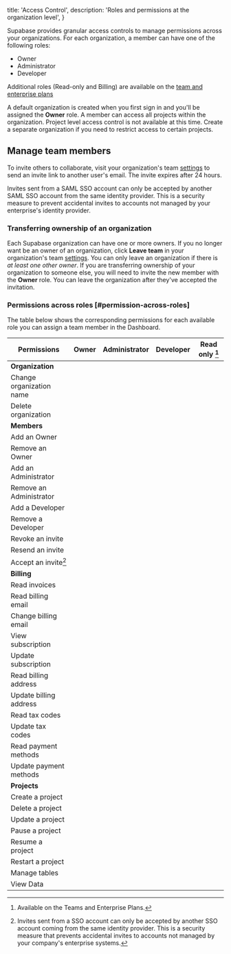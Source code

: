 
  title: 'Access Control',
  description: 'Roles and permissions at the organization level',
}

Supabase provides granular access controls to manage permissions across your organizations.
For each organization, a member can have one of the following roles:

- Owner
- Administrator
- Developer

<Admonition type="note">

Additional roles (Read-only and Billing) are available on the [team and enterprise plans](https://supabase.com/pricing)

</Admonition>

A default organization is created when you first sign in and you'll be assigned the **Owner** role. A member can access all projects within the organization. Project level access control is not available at this time. Create a separate organization if you need to restrict access to certain projects.

## Manage team members

To invite others to collaborate, visit your organization's team [settings](/dashboard/org/_/team) to send an invite link to another user's email. The invite expires after 24 hours.

<Admonition type="note">

Invites sent from a SAML SSO account can only be accepted by another SAML SSO account from the same identity provider. This is a security measure to prevent accidental invites to accounts not managed by your enterprise's identity provider.

</Admonition>

### Transferring ownership of an organization

Each Supabase organization can have one or more owners. If you no longer want be an owner of an organization, click **Leave team** in your organization's team [settings](/dashboard/org/_/team). You can only leave an organization if there is _at least one other owner_. If you are transferring ownership of your organization to someone else, you will need to invite the new member with the **Owner** role. You can leave the organization after they've accepted the invitation.

### Permissions across roles [#permission-across-roles]

The table below shows the corresponding permissions for each available role you can assign a team member in the Dashboard.

| Permissions              | Owner                   | Administrator           | Developer               | Read only [^2]          |
| ------------------------ | ----------------------- | ----------------------- | ----------------------- | ----------------------- |
| **Organization**         |
| Change organization name | <IconCheck size={14} /> |                         |                         |
| Delete organization      | <IconCheck size={14} /> |                         |                         |
| **Members**              |
| Add an Owner             | <IconCheck size={14} /> |                         |                         |
| Remove an Owner          | <IconCheck size={14} /> |                         |                         |
| Add an Administrator     | <IconCheck size={14} /> | <IconCheck size={14} /> |                         |
| Remove an Administrator  | <IconCheck size={14} /> | <IconCheck size={14} /> |                         |
| Add a Developer          | <IconCheck size={14} /> | <IconCheck size={14} /> |                         |
| Remove a Developer       | <IconCheck size={14} /> | <IconCheck size={14} /> |                         |
| Revoke an invite         | <IconCheck size={14} /> | <IconCheck size={14} /> |                         |
| Resend an invite         | <IconCheck size={14} /> | <IconCheck size={14} /> |                         |
| Accept an invite[^1]     | <IconCheck size={14} /> | <IconCheck size={14} /> | <IconCheck size={14} /> |
| **Billing**              |
| Read invoices            | <IconCheck size={14} /> | <IconCheck size={14} /> | <IconCheck size={14} /> |
| Read billing email       | <IconCheck size={14} /> | <IconCheck size={14} /> | <IconCheck size={14} /> |
| Change billing email     | <IconCheck size={14} /> |                         |                         |
| View subscription        | <IconCheck size={14} /> | <IconCheck size={14} /> | <IconCheck size={14} /> |
| Update subscription      | <IconCheck size={14} /> | <IconCheck size={14} /> |                         |
| Read billing address     | <IconCheck size={14} /> | <IconCheck size={14} /> | <IconCheck size={14} /> |
| Update billing address   | <IconCheck size={14} /> | <IconCheck size={14} /> |                         |
| Read tax codes           | <IconCheck size={14} /> | <IconCheck size={14} /> | <IconCheck size={14} /> |
| Update tax codes         | <IconCheck size={14} /> | <IconCheck size={14} /> |                         |
| Read payment methods     | <IconCheck size={14} /> | <IconCheck size={14} /> | <IconCheck size={14} /> |
| Update payment methods   | <IconCheck size={14} /> | <IconCheck size={14} /> |                         |
| **Projects**             |
| Create a project         | <IconCheck size={14} /> | <IconCheck size={14} /> |                         |
| Delete a project         | <IconCheck size={14} /> | <IconCheck size={14} /> |                         |
| Update a project         | <IconCheck size={14} /> | <IconCheck size={14} /> |                         |
| Pause a project          | <IconCheck size={14} /> | <IconCheck size={14} /> |                         |
| Resume a project         | <IconCheck size={14} /> | <IconCheck size={14} /> |                         |
| Restart a project        | <IconCheck size={14} /> | <IconCheck size={14} /> | <IconCheck size={14} /> |
| Manage tables            | <IconCheck size={14} /> | <IconCheck size={14} /> | <IconCheck size={14} /> |
| View Data                | <IconCheck size={14} /> | <IconCheck size={14} /> | <IconCheck size={14} /> | <IconCheck size={14} /> |

[^1]:
    Invites sent from a SSO account can only be accepted by another SSO account
    coming from the same identity provider. This is a security measure that
    prevents accidental invites to accounts not managed by your company's
    enterprise systems.

[^2]: Available on the Teams and Enterprise Plans.


